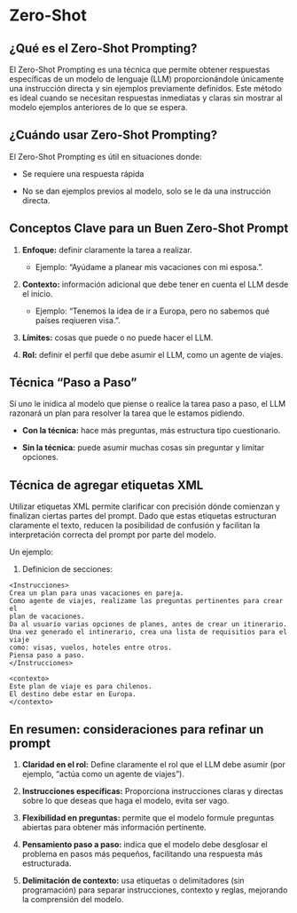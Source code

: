 # Zero-Shot {.unnumbered}

## ¿Qué es el Zero-Shot Prompting? {.unnumbered}

El Zero-Shot Prompting es una técnica que permite obtener respuestas específicas de un modelo de lenguaje (LLM) proporcionándole únicamente una instrucción directa y sin ejemplos previamente definidos. Este método es ideal cuando se necesitan respuestas inmediatas y claras sin mostrar al modelo ejemplos anteriores de lo que se espera.


## ¿Cuándo usar Zero-Shot Prompting? {.unnumbered}

El Zero-Shot Prompting es útil en situaciones donde:

- Se requiere una respuesta rápida

- No se dan ejemplos previos al modelo, solo se le da una instrucción directa.

## Conceptos Clave para un Buen Zero-Shot Prompt {.unnumbered}

1. **Enfoque:** definir claramente la tarea a realizar.

    - Ejemplo: "Ayúdame a planear mis vacaciones con mi esposa.".

2. **Contexto:** información adicional que debe tener en cuenta el LLM desde el inicio.

    - Ejemplo: "Tenemos la idea de ir a Europa, pero no sabemos qué países reqiueren visa.".

3. **Límites:** cosas que puede o no puede hacer el LLM.

4. **Rol:** definir el perfil que debe asumir el LLM, como un agente de viajes.


## Técnica "Paso a Paso"

Sí uno le inidica al modelo que piense o realice la tarea paso a paso, el LLM razonará un plan para resolver la tarea que le estamos pidiendo.

- **Con la técnica:** hace más preguntas, más estructura tipo cuestionario.

- **Sin la técnica:** puede asumir muchas cosas sin preguntar y limitar opciones.


## Técnica de agregar etiquetas XML

Utilizar etiquetas XML permite clarificar con precisión dónde comienzan y finalizan ciertas partes del prompt. Dado que estas etiquetas estructuran claramente el texto, reducen la posibilidad de confusión y facilitan la interpretación correcta del prompt por parte del modelo.

Un ejemplo:

1. Definicion de secciones:

```
<Instrucciones>
Crea un plan para unas vacaciones en pareja.
Como agente de viajes, realizame las preguntas pertinentes para crear el
plan de vacaciones.
Da al usuario varias opciones de planes, antes de crear un itinerario.
Una vez generado el intinerario, crea una lista de requisitios para el viaje
como: visas, vuelos, hoteles entre otros.
Piensa paso a paso.
</Instrucciones>

<contexto>
Este plan de viaje es para chilenos.
El destino debe estar en Europa.
</contexto>
```



## En resumen: consideraciones para refinar un prompt

1. **Claridad en el rol:** Define claramente el rol que el LLM debe asumir (por ejemplo, "actúa como un agente de viajes").

2. **Instrucciones específicas:** Proporciona instrucciones claras y directas sobre lo que deseas que haga el modelo, evita ser vago.

3. **Flexibilidad en preguntas:** permite que el modelo formule preguntas abiertas para obtener más información pertinente.

4. **Pensamiento paso a paso:** indica que el modelo debe desglosar el problema en pasos más pequeños, facilitando una respuesta más estructurada.

5. **Delimitación de contexto:** usa etiquetas o delimitadores (sin programación) para separar instrucciones, contexto y reglas, mejorando la comprensión del modelo.
